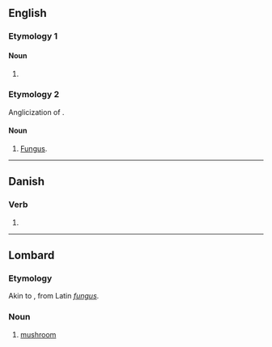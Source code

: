 {{also|fung.|-fung-}}
==English==

===Etymology 1===

====Noun====
{{en-noun}}

# {{alt form|en|fum||fabulous Chinese bird}}

===Etymology 2===
Anglicization of {{m|en|fungus}}.

====Noun====
{{en-noun}}

# {{lb|en|extremely|rare}} [[fungus|Fungus]].

----

==Danish==

===Verb===
{{head|da|verb form}}

# {{imperative of|da|funge}}

----

==Lombard==

===Etymology===
Akin to {{cog|it|fungo}}, from Latin ''[[fungus]]''. 

===Noun===
{{head|lmo|noun}}

# [[mushroom]]
